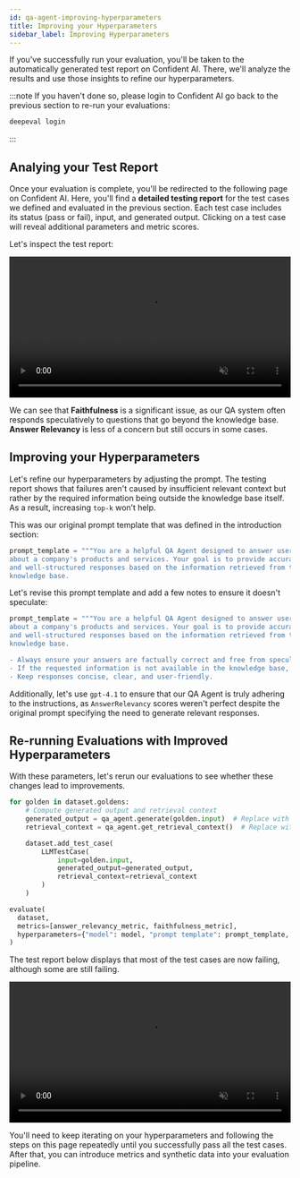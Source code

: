 ```yaml
---
id: qa-agent-improving-hyperparameters
title: Improving your Hyperparameters
sidebar_label: Improving Hyperparameters
---
```


If you've successfully run your evaluation, you'll be taken to the automatically generated test report on Confident AI. There, we'll analyze the results and use those insights to refine our hyperparameters.

:::note
If you haven't done so, please login to Confident AI go back to the previous section to re-run your evaluations:

```bash
deepeval login
```

:::

## Analying your Test Report

Once your evaluation is complete, you'll be redirected to the following page on Confident AI. Here, you'll find a **detailed testing report** for the test cases we defined and evaluated in the previous section. Each test case includes its status (pass or fail), input, and generated output. Clicking on a test case will reveal additional parameters and metric scores.

Let's inspect the test report:

<div
  style={{
    display: "flex",
    alignItems: "center",
    justifyContent: "center",
    marginBottom: "20px",
  }}
>
  <video width="100%" autoPlay loop muted playsInlines>
    <source
      src="https://deepeval-docs.s3.us-east-1.amazonaws.com/qa-agent-ran-evaluation.mp4"
      type="video/mp4"
    />
  </video>
</div>

We can see that **Faithfulness** is a significant issue, as our QA system often responds speculatively to questions that go beyond the knowledge base. **Answer Relevancy** is less of a concern but still occurs in some cases.

## Improving your Hyperparameters

Let's refine our hyperparameters by adjusting the prompt. The testing report shows that failures aren't caused by insufficient relevant context but rather by the required information being outside the knowledge base itself. As a result, increasing `top-k` won’t help.

This was our original prompt template that was defined in the introduction section:

```python
prompt_template = """You are a helpful QA Agent designed to answer user questions
about a company's products and services. Your goal is to provide accurate, relevant,
and well-structured responses based on the information retrieved from the company's
knowledge base.
```

Let's revise this prompt template and add a few notes to ensure it doesn't speculate:

```python
prompt_template = """You are a helpful QA Agent designed to answer user questions
about a company's products and services. Your goal is to provide accurate, relevant,
and well-structured responses based on the information retrieved from the company's
knowledge base.

- Always ensure your answers are factually correct and free from speculation.
- If the requested information is not available in the knowledge base, state that you do not have sufficient information rather than making assumptions.
- Keep responses concise, clear, and user-friendly.
```

Additionally, let's use `gpt-4.1` to ensure that our QA Agent is truly adhering to the instructions, as `AnswerRelevancy` scores weren't perfect despite the original prompt specifying the need to generate relevant responses.

## Re-running Evaluations with Improved Hyperparameters

With these parameters, let's rerun our evaluations to see whether these changes lead to improvements.

```python
for golden in dataset.goldens:
    # Compute generated output and retrieval context
    generated_output = qa_agent.generate(golden.input)  # Replace with logic to compute generated output
    retrieval_context = qa_agent.get_retrieval_context()  # Replace with logic to compute retrieval context

    dataset.add_test_case(
        LLMTestCase(
            input=golden.input,
            generated_output=generated_output,
            retrieval_context=retrieval_context
        )
    )

evaluate(
  dataset,
  metrics=[answer_relevancy_metric, faithfulness_metric],
  hyperparameters={"model": model, "prompt template": prompt_template, "top-k": top_k}
)
```

The test report below displays that most of the test cases are now failing, although some are still failing.

<div
  style={{
    display: "flex",
    alignItems: "center",
    justifyContent: "center",
    marginBottom: "20px",
  }}
>
  <video width="100%" autoPlay loop muted playsInlines>
    <source
      src="https://deepeval-docs.s3.us-east-1.amazonaws.com/qa-agent-reran-evaluation.mp4"
      type="video/mp4"
    />
  </video>
</div>

You'll need to keep iterating on your hyperparameters and following the steps on this page repeatedly until you successfully pass all the test cases. After that, you can introduce metrics and synthetic data into your evaluation pipeline.
